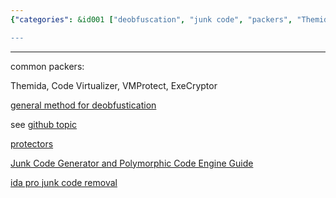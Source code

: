 ```yaml
---
{"categories": &id001 ["deobfuscation", "junk code", "packers", "Themida", "Code Virtualizer", "VMProtect", "ExeCryptor", "PDF guide", "GitHub topics", "IdA Pro"], "category": "deobfustication", "date": "2022-12-05 08:15:46", "description": "This text delves into the process of (de)obfustication, which encompasses techniques such as adding or removing redundant code and employing packers like Themida, Code Virtualizer, VMProtect, and ExeCryptor. The article furnishes details on a PDF and GitHub topics addressing protectors and junk code generators, along with a guide on utilizing IdA Pro for removing unnecessary code.", "tags": *id001, "title": "(De)Obfustication, Junk Code Insertion And Removal"}

---
```


------

common packers:

Themida, Code Virtualizer, VMProtect, ExeCryptor

[general method for deobfustication](https://www2.cs.arizona.edu/people/debray/Publications/generic-deobf.pdf)

see [github topic](https://github.com/topics/junkcode)

[protectors](https://github.com/rootm0s/Protectors)

[Junk Code Generator and Polymorphic Code Engine Guide](https://guidedhacking.com/threads/junk-code-generator-and-polymorphic-code-engine-guide.6720/)

[ida pro junk code removal](https://github.com/alex-ilgayev/ida-pro-junk-code-removal/blob/master/deobf_plugin.py)


